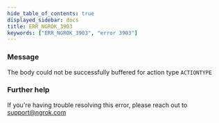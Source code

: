 ```yaml
---
hide_table_of_contents: true
displayed_sidebar: docs
title: ERR_NGROK_3903
keywords: ["ERR_NGROK_3903", "error 3903"]
---
```


### Message

The body could not be successfully buffered for action type `ACTIONTYPE`

### Further help

If you're having trouble resolving this error, please reach out to [support@ngrok.com](mailto:support@ngrok.com?subject=Help%20with%20ERR_NGROK_3903)
